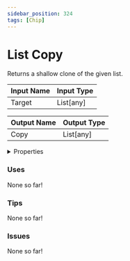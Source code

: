 ```yaml
---
sidebar_position: 324
tags: [Chip]
---
```


# List Copy

Returns a shallow clone of the given list.



| Input Name | Input Type |
|-----------|-----------|
| Target | List[any] |

| Output Name | Output Type |
|-----------|-----------|
| Copy | List[any] |


<details>
  <summary>Properties</summary>
  <div>
    <div>
    <table>
      <thead>
        <tr>
          <th>Is beta required?</th>
          <th>❌</th>
        </tr>
        <tr>
          <th>Is this chip a trolling risk?</th>
          <th>❌</th>
        </tr>
        <tr>
          <th>Chip UUPD</th>
          <th>b336b889-407a-45c8-ad82-a89f4e033c05</th>
        </tr>
      </thead>
    </table>
    </div>
  </div>
</details>

### Uses

None so far!

### Tips

None so far!

### Issues

None so far!
